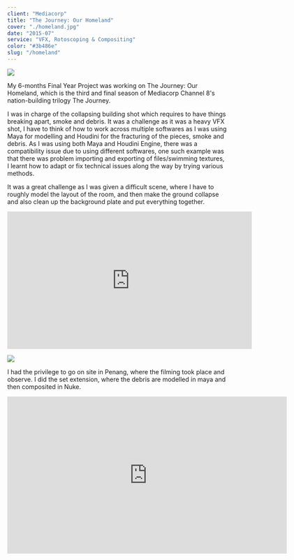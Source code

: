 ```yaml
---
client: "Mediacorp"
title: "The Journey: Our Homeland"
cover: "./homeland.jpg"
date: "2015-07"
service: "VFX, Rotoscoping & Compositing"
color: "#3b486e"
slug: "/homeland"
---
```


![](./home.jpg)

My 6-months Final Year Project was working on The Journey: Our Homeland, which is the third and final season of Mediacorp Channel 8's nation-building trilogy The Journey. 

I was in charge of the collapsing building shot which requires to have things breaking apart, smoke and debris. It was a challenge as it was a heavy VFX shot, I have to think of how to work across multiple softwares as I was using Maya for modelling and Houdini for the fracturing of the pieces, smoke and debris. As I was using both Maya and Houdini Engine, there was a compatibility issue due to using different softwares, one such example was that there was problem importing and exporting of files/swimming textures, I learnt how to adapt or fix technical issues along the way by trying various methods.

It was a great challenge as I was given a difficult scene, where I have to roughly model the layout of the room, and then make the ground collapse and also clean up the background plate and put everything together.

<div style="text-align: center;"><iframe width="560" height="315" src="https://www.youtube.com/embed/aGQN9QBJ1Io?start=114" frameborder="0" allow="accelerometer; autoplay; encrypted-media; gyroscope; picture-in-picture" allowfullscreen></iframe></div>

![](./homeland.jpg)

I had the privilege to go on site in Penang, where the filming took place and observe. I did the set extension, where the debris are modelled in maya and then composited in Nuke.

<div style="text-align: center;"><iframe src="https://player.vimeo.com/video/207045390" width="640" height="360" frameborder="0" allow="autoplay; fullscreen" allowfullscreen></iframe></div>







